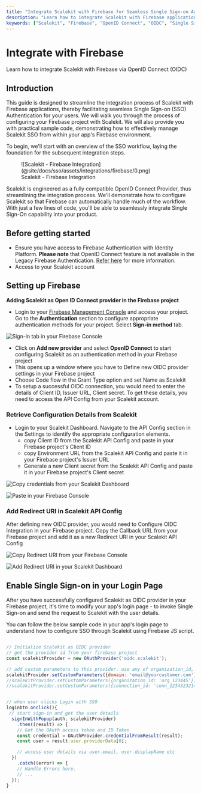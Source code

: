 ```yaml
---
title: "Integrate Scalekit with Firebase for Seamless Single Sign-on Authentication"
description: "Learn how to integrate Scalekit with Firebase applications via OpenID Connect (OIDC) for enhanced security and user experience. Follow our step-by-step guide to configure Scalekit as an OIDC provider in Firebase and manage SSO within your app's Firebase environment."
keywords: ["Scalekit", "Firebase", "OpenID Connect", "OIDC", "Single Sign-on", "SSO", "Authentication", "Security", "User Experience"]
---
```


# Integrate with Firebase

<Subtitle>
  Learn how to integrate Scalekit with Firebase via OpenID Connect
  (OIDC)
</Subtitle>

## Introduction

This guide is designed to streamline the integration process of Scalekit with Firebase applications, thereby facilitating seamless Single Sign-on (SSO) Authentication for your users. We will walk you through the process of configuring your Firebase project with Scalekit. We will also provide you with practical sample code, demonstrating how to effectively manage Scalekit SSO from within your app's Firebase environment.

To begin, we'll start with an overview of the SSO workflow, laying the foundation for the subsequent integration steps.

<figure>
  ![Scalekit - Firebase
  Integration](@site/docs/sso/assets/integrations/firebase/0.png)
  <figcaption>Scalekit - Firebase Integration</figcaption>
</figure>

Scalekit is engineered as a fully compatible OpenID Connect Provider, thus streamlining the integration process. We'll demonstrate how to configure Scalekit so that Firebase can automatically handle much of the workflow. With just a few lines of code, you'll be able to seamlessly integrate Single Sign-On capability into your product.

## Before getting started

- Ensure you have access to Firebase Authentication with Identity Platform. **Please note** that OpenID Connect feature is not available in the Legacy Firebase Authentication. [Refer here](https://cloud.google.com/identity-platform/docs/product-comparison) for more information.
- Access to your Scalekit account

## Setting up Firebase

**Adding Scalekit as Open ID Connect provider in the Firebase project**

- Login to your [Firebase Management Console](https://console.firebase.google.com/) and access your project. Go to the **Authentication** section to configure appropriate authentication methods for your project. Select **Sign-in method** tab.

![Sign-in tab in your Firebase Console](@site/docs/sso/assets/integrations/firebase/1.png)

- Click on **Add new provider** and select **OpenID Connect** to start configuring Scalekit as an authentication method in your Firebase project
- This opens up a window where you have to Define new OIDC provider settings in your Firebase project
- Choose Code flow in the Grant Type option and set Name as Scalekit
- To setup a successful OIDC connection, you would need to enter the details of Client ID, Issuer URL, Client secret. To get these details, you need to access the API Config from your Scalekit account.

### Retrieve Configuration Details from Scalekit

- Login to your Scalekit Dashboard. Navigate to the API Config section in the Settings to identify the appropriate configuration elements.
  - copy Client ID from the Scalekit API Config and paste in your Firebase project's Client ID
  - copy Environment URL from the Scalekit API Config and paste it in your Firebase project's Issuer URL
  - Generate a new Client secret from the Scalekit API Config and paste it in your Firebase project's Client secret

![Copy credentials from your Scalekit Dashboard](@site/docs/sso/assets/integrations/firebase/2.png)

![Paste in your Firebase Console](@site/docs/sso/assets/integrations/firebase/3.png)

### Add Redirect URI in Scalekit API Config

After defining new OIDC provider, you would need to Configure OIDC Integration in your Firebase project. Copy the Callback URL from your Firebase project and add it as a new Redirect URI in your Scalekit API Config

![Copy Redirect URI from your Firebase Console](@site/docs/sso/assets/integrations/firebase/4.png)

![Add Redirect URI in your Scalekit Dashboard](@site/docs/sso/assets/integrations/firebase/5.png)

## Enable Single Sign-on in your Login Page

After you have successfully configured Scalekit as OIDC provider in your Firebase project, it's time to modify your app's login page - to invoke Single Sign-on and send the request to Scalekit with the user details.

You can follow the below sample code in your app's login page to understand how to configure SSO through Scalekit using Firebase JS script.

```javascript title="Login.js" showLineNumbers

// Initialize Scalekit as OIDC provider
// get the provider id from your firebase project
const scalekitProvider = new OAuthProvider('oidc.scalekit');

// add custom parameters to this provider. use any of organization_id, connection_id or domain
scalekitProvider.setCustomParameters({domain: 'email@yourcustomer.com'});
//scalekitProvider.setCustomParameters({organization_id: 'org_123445'});
//scalekitProvider.setCustomParameters({connection_id: 'conn_1234323214'});


// when user clicks Login with SSO
loginbtn.onclick(){
 // start sign-in and get the user details
  signInWithPopup(auth, scalekitProvider)
    .then((result) => {
    // Get the OAuth access token and ID Token
    const credential = OAuthProvider.credentialFromResult(result);
    const user = result.user.providerData[0];

    // access user details via user.email, user.displayName etc
  })
    .catch((error) => {
    // Handle Errors here.
    // ...
  });
}
```
